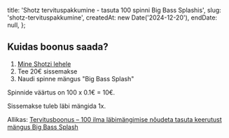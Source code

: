 
  title: 'Shotz tervituspakkumine - tasuta 100 spinni Big Bass Splashis',
  slug: 'shotz-tervituspakkumine',
  createdAt: new Date('2024-12-20'),
  endDate: null,
};

<ArticleHeader image={headerImage} title={metadata.title} />

<BonusValid date={metadata.endDate} />

## Kuidas boonus saada?

1. [Mine Shotzi lehele](https://www.shotz.com)
2. Tee 20€ sissemakse
3. Naudi spinne mängus "Big Bass Splash"

Spinnide väärtus on 100 x 0.1€ = 10€.

Sissemakse tuleb läbi mängida 1x.

Allikas: [Tervitusboonus – 100 ilma läbimängimise nõudeta tasuta keerutust mängus Big Bass Splash](https://www.shotz.com/et-ee/promotions/tervitusboonus)

